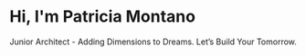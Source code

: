 # Hi, I'm Patricia Montano

Junior Architect - Adding Dimensions to Dreams. Let’s Build Your Tomorrow.
